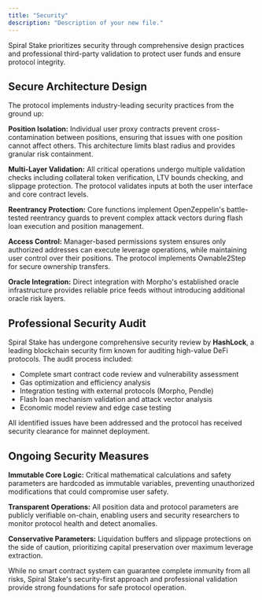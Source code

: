 ```yaml
---
title: "Security"
description: "Description of your new file."
---
```


Spiral Stake prioritizes security through comprehensive design practices and professional third-party validation to protect user funds and ensure protocol integrity.

## Secure Architecture Design

The protocol implements industry-leading security practices from the ground up:

**Position Isolation:** Individual user proxy contracts prevent cross-contamination between positions, ensuring that issues with one position cannot affect others. This architecture limits blast radius and provides granular risk containment.

**Multi-Layer Validation:** All critical operations undergo multiple validation checks including collateral token verification, LTV bounds checking, and slippage protection. The protocol validates inputs at both the user interface and core contract levels.

**Reentrancy Protection:** Core functions implement OpenZeppelin's battle-tested reentrancy guards to prevent complex attack vectors during flash loan execution and position management.

**Access Control:** Manager-based permissions system ensures only authorized addresses can execute leverage operations, while maintaining user control over their positions. The protocol implements Ownable2Step for secure ownership transfers.

**Oracle Integration:** Direct integration with Morpho's established oracle infrastructure provides reliable price feeds without introducing additional oracle risk layers.

## Professional Security Audit

Spiral Stake has undergone comprehensive security review by **HashLock**, a leading blockchain security firm known for auditing high-value DeFi protocols. The audit process included:

- Complete smart contract code review and vulnerability assessment
- Gas optimization and efficiency analysis
- Integration testing with external protocols (Morpho, Pendle)
- Flash loan mechanism validation and attack vector analysis
- Economic model review and edge case testing

All identified issues have been addressed and the protocol has received security clearance for mainnet deployment.

## Ongoing Security Measures

**Immutable Core Logic:** Critical mathematical calculations and safety parameters are hardcoded as immutable variables, preventing unauthorized modifications that could compromise user safety.

**Transparent Operations:** All position data and protocol parameters are publicly verifiable on-chain, enabling users and security researchers to monitor protocol health and detect anomalies.

**Conservative Parameters:** Liquidation buffers and slippage protections on the side of caution, prioritizing capital preservation over maximum leverage extraction.

While no smart contract system can guarantee complete immunity from all risks, Spiral Stake's security-first approach and professional validation provide strong foundations for safe protocol operation.
